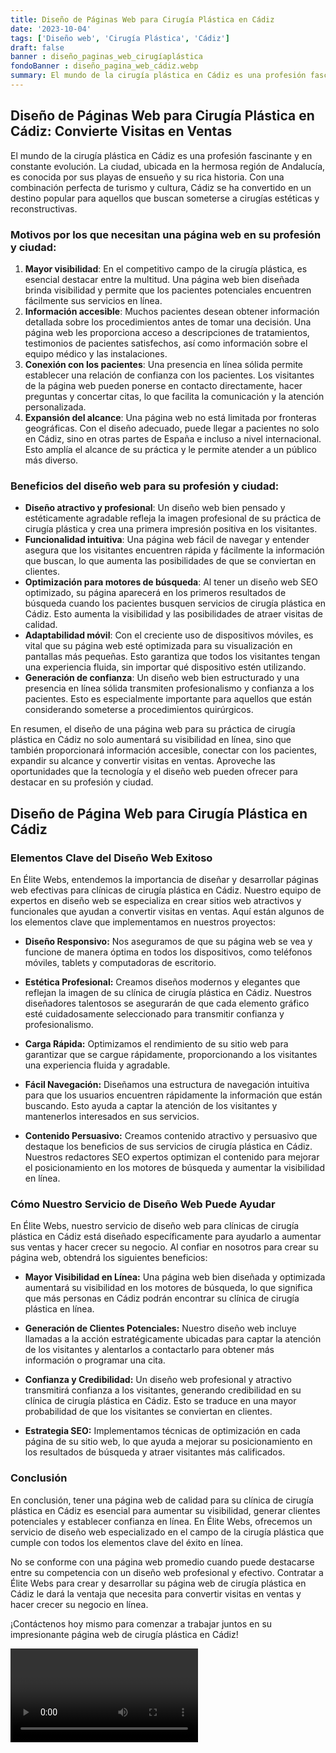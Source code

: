 ```yaml
---
title: Diseño de Páginas Web para Cirugía Plástica en Cádiz
date: '2023-10-04'
tags: ['Diseño web', 'Cirugía Plástica', 'Cádiz']
draft: false
banner : diseño_paginas_web_cirugíaplástica
fondoBanner : diseño_pagina_web_cádiz.webp
summary: El mundo de la cirugía plástica en Cádiz es una profesión fascinante y en constante evolución. La ciudad, ubicada en la hermosa región de Andalucía, es conocida por sus playas de ensueño y su rica historia. Con una combinación perfecta de turismo y cultura, Cádiz se ha convertido en un destino popular para aquellos que buscan someterse a cirugías estéticas y reconstructivas.
---
```


## Diseño de Páginas Web para Cirugía Plástica en Cádiz: Convierte Visitas en Ventas

El mundo de la cirugía plástica en Cádiz es una profesión fascinante y en constante evolución. La ciudad, ubicada en la hermosa región de Andalucía, es conocida por sus playas de ensueño y su rica historia. Con una combinación perfecta de turismo y cultura, Cádiz se ha convertido en un destino popular para aquellos que buscan someterse a cirugías estéticas y reconstructivas.

### Motivos por los que necesitan una página web en su profesión y ciudad:

1. **Mayor visibilidad**: En el competitivo campo de la cirugía plástica, es esencial destacar entre la multitud. Una página web bien diseñada brinda visibilidad y permite que los pacientes potenciales encuentren fácilmente sus servicios en línea. 
2. **Información accesible**: Muchos pacientes desean obtener información detallada sobre los procedimientos antes de tomar una decisión. Una página web les proporciona acceso a descripciones de tratamientos, testimonios de pacientes satisfechos, así como información sobre el equipo médico y las instalaciones. 
3. **Conexión con los pacientes**: Una presencia en línea sólida permite establecer una relación de confianza con los pacientes. Los visitantes de la página web pueden ponerse en contacto directamente, hacer preguntas y concertar citas, lo que facilita la comunicación y la atención personalizada. 
4. **Expansión del alcance**: Una página web no está limitada por fronteras geográficas. Con el diseño adecuado, puede llegar a pacientes no solo en Cádiz, sino en otras partes de España e incluso a nivel internacional. Esto amplía el alcance de su práctica y le permite atender a un público más diverso.

### Beneficios del diseño web para su profesión y ciudad:

- **Diseño atractivo y profesional**: Un diseño web bien pensado y estéticamente agradable refleja la imagen profesional de su práctica de cirugía plástica y crea una primera impresión positiva en los visitantes.
- **Funcionalidad intuitiva**: Una página web fácil de navegar y entender asegura que los visitantes encuentren rápida y fácilmente la información que buscan, lo que aumenta las posibilidades de que se conviertan en clientes.
- **Optimización para motores de búsqueda**: Al tener un diseño web SEO optimizado, su página aparecerá en los primeros resultados de búsqueda cuando los pacientes busquen servicios de cirugía plástica en Cádiz. Esto aumenta la visibilidad y las posibilidades de atraer visitas de calidad.
- **Adaptabilidad móvil**: Con el creciente uso de dispositivos móviles, es vital que su página web esté optimizada para su visualización en pantallas más pequeñas. Esto garantiza que todos los visitantes tengan una experiencia fluida, sin importar qué dispositivo estén utilizando.
- **Generación de confianza**: Un diseño web bien estructurado y una presencia en línea sólida transmiten profesionalismo y confianza a los pacientes. Esto es especialmente importante para aquellos que están considerando someterse a procedimientos quirúrgicos.

En resumen, el diseño de una página web para su práctica de cirugía plástica en Cádiz no solo aumentará su visibilidad en línea, sino que también proporcionará información accesible, conectar con los pacientes, expandir su alcance y convertir visitas en ventas. Aproveche las oportunidades que la tecnología y el diseño web pueden ofrecer para destacar en su profesión y ciudad.

<GifSeo />

<Cta />

## Diseño de Página Web para Cirugía Plástica en Cádiz

### Elementos Clave del Diseño Web Exitoso

En Élite Webs, entendemos la importancia de diseñar y desarrollar páginas web efectivas para clínicas de cirugía plástica en Cádiz. Nuestro equipo de expertos en diseño web se especializa en crear sitios web atractivos y funcionales que ayudan a convertir visitas en ventas. Aquí están algunos de los elementos clave que implementamos en nuestros proyectos:

- **Diseño Responsivo:** Nos aseguramos de que su página web se vea y funcione de manera óptima en todos los dispositivos, como teléfonos móviles, tablets y computadoras de escritorio.

- **Estética Profesional:** Creamos diseños modernos y elegantes que reflejan la imagen de su clínica de cirugía plástica en Cádiz. Nuestros diseñadores talentosos se asegurarán de que cada elemento gráfico esté cuidadosamente seleccionado para transmitir confianza y profesionalismo.

- **Carga Rápida:** Optimizamos el rendimiento de su sitio web para garantizar que se cargue rápidamente, proporcionando a los visitantes una experiencia fluida y agradable.

- **Fácil Navegación:** Diseñamos una estructura de navegación intuitiva para que los usuarios encuentren rápidamente la información que están buscando. Esto ayuda a captar la atención de los visitantes y mantenerlos interesados en sus servicios.

- **Contenido Persuasivo:** Creamos contenido atractivo y persuasivo que destaque los beneficios de sus servicios de cirugía plástica en Cádiz. Nuestros redactores SEO expertos optimizan el contenido para mejorar el posicionamiento en los motores de búsqueda y aumentar la visibilidad en línea.

### Cómo Nuestro Servicio de Diseño Web Puede Ayudar

En Élite Webs, nuestro servicio de diseño web para clínicas de cirugía plástica en Cádiz está diseñado específicamente para ayudarlo a aumentar sus ventas y hacer crecer su negocio. Al confiar en nosotros para crear su página web, obtendrá los siguientes beneficios:

- **Mayor Visibilidad en Línea:** Una página web bien diseñada y optimizada aumentará su visibilidad en los motores de búsqueda, lo que significa que más personas en Cádiz podrán encontrar su clínica de cirugía plástica en línea.

- **Generación de Clientes Potenciales:** Nuestro diseño web incluye llamadas a la acción estratégicamente ubicadas para captar la atención de los visitantes y alentarlos a contactarlo para obtener más información o programar una cita.

- **Confianza y Credibilidad:** Un diseño web profesional y atractivo transmitirá confianza a los visitantes, generando credibilidad en su clínica de cirugía plástica en Cádiz. Esto se traduce en una mayor probabilidad de que los visitantes se conviertan en clientes.

- **Estrategia SEO:** Implementamos técnicas de optimización en cada página de su sitio web, lo que ayuda a mejorar su posicionamiento en los resultados de búsqueda y atraer visitantes más calificados.

### Conclusión

En conclusión, tener una página web de calidad para su clínica de cirugía plástica en Cádiz es esencial para aumentar su visibilidad, generar clientes potenciales y establecer confianza en línea. En Élite Webs, ofrecemos un servicio de diseño web especializado en el campo de la cirugía plástica que cumple con todos los elementos clave del éxito en línea.

No se conforme con una página web promedio cuando puede destacarse entre su competencia con un diseño web profesional y efectivo. Contratar a Élite Webs para crear y desarrollar su página web de cirugía plástica en Cádiz le dará la ventaja que necesita para convertir visitas en ventas y hacer crecer su negocio en línea.

¡Contáctenos hoy mismo para comenzar a trabajar juntos en su impresionante página web de cirugía plástica en Cádiz!

<Video />

<CtaBot job='Cirugía Plástica' city='Cádiz'/>

<Gmaps query='Cádiz+españa+maps' />